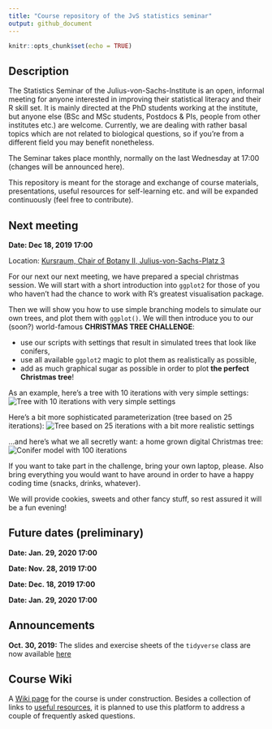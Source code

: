 ```yaml
---
title: "Course repository of the JvS statistics seminar"
output: github_document
---
```


```r
knitr::opts_chunk$set(echo = TRUE)
```

## Description
The Statistics Seminar of the Julius-von-Sachs-Institute is an open, informal meeting for anyone interested in improving their statistical literacy and their R skill set. It is mainly directed at the PhD students working at the institute, but anyone else (BSc and MSc students, Postdocs & PIs, people from other institutes etc.) are welcome. Currently, we are dealing with rather basal topics which are not related to biological questions, so if you're from a different field you may benefit nonetheless.

The Seminar takes place monthly, normally on the last Wednesday at 17:00 (changes will be announced here).

This repository is meant for the storage and exchange of course materials, presentations, useful resources for self-learning etc. and will be expanded continuously (feel free to contribute).

## Next meeting
**Date: Dec 18, 2019 17:00**

Location: [Kursraum, Chair of Botany II, Julius-von-Sachs-Platz 3](https://wueaddress.uni-wuerzburg.de/search/map/99992113)

For our next our next meeting, we have prepared a special christmas session. We will start with a short introduction into `ggplot2` for those of you who haven't had the chance to work with R's greatest visualisation package. 

Then we will show you how to use simple branching models to simulate our own trees, and plot them with `ggplot()`. We will then introduce you to our (soon?) world-famous **CHRISTMAS TREE CHALLENGE**: 

* use our scripts with settings that result in simulated trees that look like conifers, 
* use all available `ggplot2` magic to plot them as realistically as possible,
* add as much graphical sugar as possible in order to plot **the perfect Christmas tree**!

As an example, here's a tree with 10 iterations with very simple settings:
![Tree with 10 iterations with very simple settings](figures/tree1.png)

Here's a bit more sophisticated parameterization (tree based on 25 iterations):
![Tree based on 25 iterations with a bit more realistic settings](figures/tree2.png)

...and here's what we all secretly want: a home grown digital Christmas tree:
![Conifer model with 100 iterations](figures/animation.gif)

If you want to take part in the challenge, bring your own laptop, please. Also bring everything you would want to have around in order to have a happy coding time (snacks, drinks, whatever).

We will provide cookies, sweets and other fancy stuff, so rest assured it will be a fun evening!



## Future dates (preliminary)
**Date: Jan. 29, 2020 17:00**

**Date: Nov. 28, 2019 17:00**

**Date: Dec. 18, 2019 17:00**

**Date: Jan. 29, 2020 17:00**

## Announcements
**Oct. 30, 2019:** The slides and exercise sheets of the `tidyverse` class are now available [here](https://github.com/r-link/Julius_von_Stats/tree/master/materials/2019-10-30%20R%20tidyverse)

## Course Wiki
A [Wiki page](https://github.com/r-link/Julius_von_Stats/wiki) for the course is under construction. Besides a collection of links to [useful resources](https://github.com/r-link/Julius_von_Stats/wiki/Useful-resources), it is planned to use this platform to address a couple of frequently asked questions.

